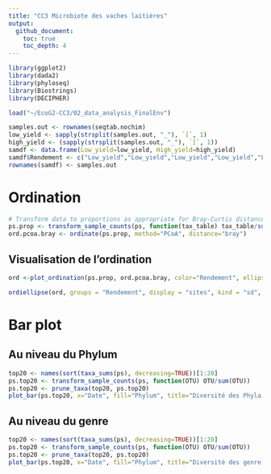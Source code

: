 ```yaml
---
title: "CC3 Microbiote des vaches laitières"
output: 
  github_document:
    toc: true
    toc_depth: 4
---
```


```r
library(ggplot2)
library(dada2)
library(phyloseq)
library(Biostrings)
library(DECIPHER)
```

```r
load("~/EcoG2-CC3/02_data_analysis_FinalEnv")
```

```r
samples.out <- rownames(seqtab.nochim)
low_yield <- sapply(strsplit(samples.out, "_"), `[`, 1)
high_yield <- (sapply(strsplit(samples.out, "_"), `[`, 1))
samdf <- data.frame(Low_yield=low_yield, High_yield=high_yield)
samdf$Rendement <- c("Low_yield","Low_yield","Low_yield","Low_yield","Low_yield","Low_yield","Low_yield","Low_yield","Low_yield","Low_yield","Low_yield","High_yield","High_yield","High_yield","High_yield","High_yield","High_yield","High_yield","High_yield","High_yield","High_yield","High_yield")
rownames(samdf) <- samples.out
```

# Ordination  

```r
# Transform data to proportions as appropriate for Bray-Curtis distances
ps.prop <- transform_sample_counts(ps, function(tax_table) tax_table/sum(tax_table))
ord.pcoa.bray <- ordinate(ps.prop, method="PCoA", distance="bray")
```

## Visualisation de l'ordination

```r
ord <-plot_ordination(ps.prop, ord.pcoa.bray, color="Rendement", ellipse = TRUE, shape = "Phyla", title="Bray PCoA")
```

```r
ordiellipse(ord, groups = "Rendement", display = "sites", kind = "sd", conf = 0.95, col = "black", w = NULL)
```


# Bar plot
## Au niveau du Phylum 

```r
top20 <- names(sort(taxa_sums(ps), decreasing=TRUE))[1:20]
ps.top20 <- transform_sample_counts(ps, function(OTU) OTU/sum(OTU))
ps.top20 <- prune_taxa(top20, ps.top20)
plot_bar(ps.top20, x="Date", fill="Phylum", title="Diversité des Phyla les plus abondants") + facet_wrap(~Rendement, scales="free_x")
```

## Au niveau du genre 

```r
top20 <- names(sort(taxa_sums(ps), decreasing=TRUE))[1:20]
ps.top20 <- transform_sample_counts(ps, function(OTU) OTU/sum(OTU))
ps.top20 <- prune_taxa(top20, ps.top20)
plot_bar(ps.top20, x="Date", fill="Phylum", title="Diversité des genre les plus abondants") + facet_wrap(~Rendement, scales="free_x")
```











